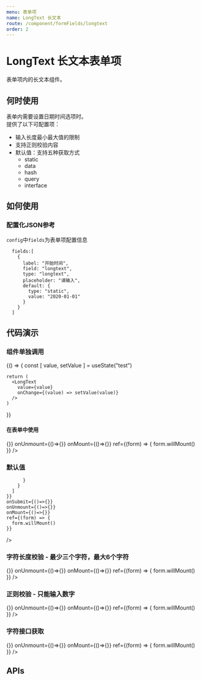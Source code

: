 ```yaml
---
menu: 表单项
name: LongText 长文本
route: /component/formFields/longtext
order: 2
---
```



# LongText 长文本表单项

表单项内的长文本组件。

## 何时使用
表单内需要设置日期时间选项时。<br/>
提供了以下可配置项：
- 输入长度最小最大值的限制
- 支持正则校验内容
- 默认值：支持五种获取方式
  - static 
  - data
  - hash
  - query
  - interface


## 如何使用
### 配置化JSON参考
`config`中`fields`为表单项配置信息
```
  fields:[
    {
      label: "开始时间",
      field: "longtext",
      type: "longtext",
      placeholder: "请输入",
      default: {
        type: "static",
        value: "2020-01-01"
      }
    }
  ]
```

## 代码演示

### 组件单独调用

<Playground>
  {() => {
    const [ value, setValue ] = useState("test")

    return (
      <LongText
        value={value}
        onChange={(value) => setValue(value)}
      />
    )
  }}
</Playground>

#### 在表单中使用

<Playground>
  <Form layout="horizontal" 
    config={{
      fields: [
        {
          label: "长文本",
          field: "type",
          placeholder: "请输入相关信息",
          type: "longtext",
          type: "longtext"
        }
      ]
    }}
    onSubmit={()=>{}}
    onUnmount={()=>{}}
    onMount={()=>{}}
    ref={(form) => {
      form.willMount()
    }}
  />
</Playground>

### 默认值

<Playground>
  <Form
    config={{
      fields: [
        {
          label: "长文本",
          field: "longtext",
          type: "longtext",
          default: {
            type: "static",
            value: "设置默认值",

          }
        }
      ]
    }}
    onSubmit={()=>{}}
    onUnmount={()=>{}}
    onMount={()=>{}}
    ref={(form) => {
      form.willMount()
    }}
  />
</Playground>

### 字符长度校验 - 最少三个字符，最大6个字符

<Playground>
  <Form
    config={{
      fields: [
        {
          label: "长文本",
          field: "longtext",
          type: "longtext",
          minLength: 3,
          maxLength: 6
        }
      ]
    }}
    onSubmit={()=>{}}
    onUnmount={()=>{}}
    onMount={()=>{}}
    ref={(form) => {
      form.willMount()
    }}
  />
</Playground>

### 正则校验 - 只能输入数字

<Playground>
  <Form
    config={{
      fields: [
        {
          label: "长文本",
          field: "longtext",
          type: "longtext",
          regExp:{
            expression: "\\d+",
            message: "只能输入数字"
          }
        }
      ]
    }}
    onSubmit={()=>{}}
    onUnmount={()=>{}}
    onMount={()=>{}}
    ref={(form) => {
      form.willMount()
    }}
  />
</Playground>

### 字符接口获取

<Playground>
  <Form
    config={{
      fields: [
        {
          label: "长文本",
          field: "longtext",
          type: "longtext",
          default: {
            type: "interface",
            api: {
              url: "http://j-api.jd.com/mocker/data?p=263&v=POST&u=list.do",
              method: "GET",
              contentType: "json",
              withCredentials: true
            },
            apiResponse: "result.0.datetime"
          }
        }
      ]
    }}
    onSubmit={()=>{}}
    onUnmount={()=>{}}
    onMount={()=>{}}
    ref={(form) => {
      form.willMount()
    }}
  />
</Playground>

## APIs
 <Props of={PropsType} />